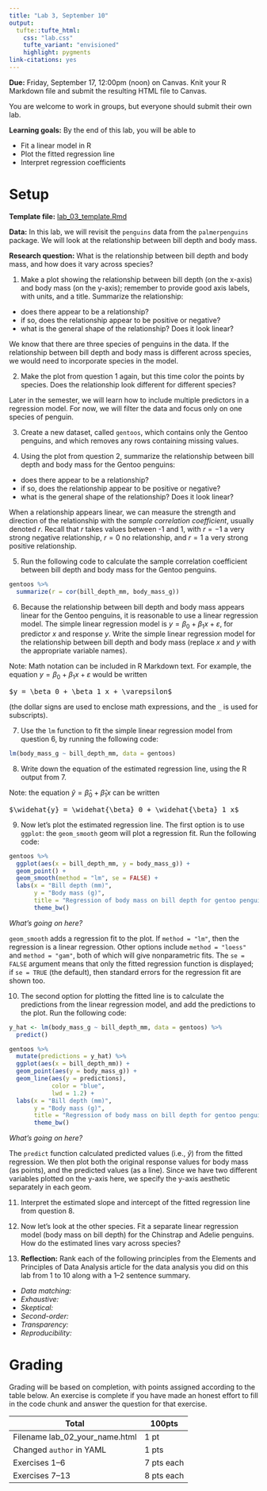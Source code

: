 ```yaml
---
title: "Lab 3, September 10"
output: 
  tufte::tufte_html:
    css: "lab.css"
    tufte_variant: "envisioned"
    highlight: pygments
link-citations: yes
---
```


**Due:** Friday, September 17, 12:00pm (noon) on Canvas. Knit your R Markdown file and submit the resulting HTML file to Canvas.

You are welcome to work in groups, but everyone should submit their own lab.

**Learning goals:** By the end of this lab, you will be able to

* Fit a linear model in R
* Plot the fitted regression line
* Interpret regression coefficients

# Setup

**Template file:** [lab_03_template.Rmd](https://sta112-f21.github.io/labs/lab_03_template.Rmd)

**Data:** In this lab, we will revisit the `penguins` data from the `palmerpenguins` package. We will look at the relationship between bill depth and body mass.

**Research question:** What is the relationship between bill depth and body mass, and how does it vary across species?

1. Make a plot showing the relationship between bill depth (on the x-axis) and body mass (on the y-axis); remember to provide good axis labels, with units, and a title. Summarize the relationship:

* does there appear to be a relationship?
* if so, does the relationship appear to be positive or negative?
* what is the general shape of the relationship? Does it look linear?

We know that there are three species of penguins in the data. If the relationship between bill depth and body mass is different across species, we would need to incorporate species in the model.

2. Make the plot from question 1 again, but this time color the points by species. Does the relationship look different for different species?

Later in the semester, we will learn how to include multiple predictors in a regression model. For now, we will filter the data and focus only on one species of penguin.

3. Create a new dataset, called `gentoos`, which contains only the Gentoo penguins, and which removes any rows containing missing values.

4. Using the plot from question 2, summarize the relationship between bill depth and body mass for the Gentoo penguins:
* does there appear to be a relationship?
* if so, does the relationship appear to be positive or negative?
* what is the general shape of the relationship? Does it look linear?

When a relationship appears linear, we can measure the strength and direction of the relationship with the *sample correlation coefficient*, usually denoted $r$. Recall that $r$ takes values between -1 and 1, with $r = -1$ a very strong negative relationship, $r = 0$ no relationship, and $r = 1$ a very strong positive relationship.

5. Run the following code to calculate the sample correlation coefficient between bill depth and body mass for the Gentoo penguins.

```r
gentoos %>%
  summarize(r = cor(bill_depth_mm, body_mass_g))
```

6. Because the relationship between bill depth and body mass appears linear for the Gentoo penguins, it is reasonable to use a linear regression model. The simple linear regression model is $y = \beta_0 + \beta_1 x + \varepsilon$, for predictor $x$ and response $y$. Write the simple linear regression model for the relationship between bill depth and body mass (replace $x$ and $y$ with the appropriate variable names).

Note: Math notation can be included in R Markdown text. For example, the equation $y = \beta_0 + \beta_1 x + \varepsilon$ would be written 

<pre>$y = \beta_0 + \beta_1 x + \varepsilon$</pre> 
(the dollar signs are used to enclose math expressions, and the `_` is used for subscripts).

7. Use the `lm` function to fit the simple linear regression model from question 6, by running the following code:

```r
lm(body_mass_g ~ bill_depth_mm, data = gentoos)
```

8. Write down the equation of the estimated regression line, using the R output from 7.

Note: the equation $\widehat{y} = \widehat{\beta}_0 + \widehat{\beta}_1 x$ can be written 

<pre>$\widehat{y} = \widehat{\beta}_0 + \widehat{\beta}_1 x$</pre>

9. Now let's plot the estimated regression line. The first option is to use `ggplot`: the `geom_smooth` geom will plot a regression fit. Run the following code:

```r
gentoos %>%
  ggplot(aes(x = bill_depth_mm, y = body_mass_g)) +
  geom_point() +
  geom_smooth(method = "lm", se = FALSE) +
  labs(x = "Bill depth (mm)", 
       y = "Body mass (g)",
       title = "Regression of body mass on bill depth for gentoo penguins") +
       theme_bw()
```

:::{.question}
*What's going on here?*

`geom_smooth` adds a regression fit to the plot. If `method = "lm"`, then the regression is a linear regression. Other options include `method = "loess"` and `method = "gam"`, both of which will give nonparametric fits. The `se = FALSE` argument means that only the fitted regression function is displayed; if `se = TRUE` (the default), then standard errors for the regression fit are shown too.
:::

10. The second option for plotting the fitted line is to calculate the predictions from the linear regression model, and add the predictions to the plot. Run the following code:

```r
y_hat <- lm(body_mass_g ~ bill_depth_mm, data = gentoos) %>%
  predict()

gentoos %>%
  mutate(predictions = y_hat) %>%
  ggplot(aes(x = bill_depth_mm)) +
  geom_point(aes(y = body_mass_g)) +
  geom_line(aes(y = predictions), 
            color = "blue", 
            lwd = 1.2) +
  labs(x = "Bill depth (mm)", 
       y = "Body mass (g)",
       title = "Regression of body mass on bill depth for gentoo penguins") +
       theme_bw()
```

:::{.question}
*What's going on here?*

The `predict` function calculated predicted values (i.e., $\widehat{y}$) from the fitted regression. We then plot both the original response values for body mass (as points), and the predicted values (as a line). Since we have two different variables plotted on the y-axis here, we specify the y-axis aesthetic separately in each geom.
:::

11. Interpret the estimated slope and intercept of the fitted regression line from question 8.

12. Now let's look at the other species. Fit a separate linear regression model (body mass on bill depth) for the Chinstrap and Adelie penguins. How do the estimated lines vary across species?

13. **Reflection:** Rank each of the following principles from the Elements and Principles of Data Analysis article for the data analysis you did on this lab from 1 to 10 along with a 1--2 sentence summary.

* *Data matching:* 
* *Exhaustive:* 
* *Skeptical:* 
* *Second-order:* 
* *Transparency:* 
* *Reproducibility:*  

# Grading

Grading will be based on completion, with points assigned according to the table below. An exercise is complete if you have made an honest effort to fill in the code chunk and answer the question for that exercise.

| **Total** | **100pts** |
| --------- | ---------- |
| Filename lab_02_your_name.html | 1 pt |
| Changed `author` in YAML | 1 pts |
| Exercises 1--6 | 7 pts each |
| Exercises 7--13 | 8 pts each |